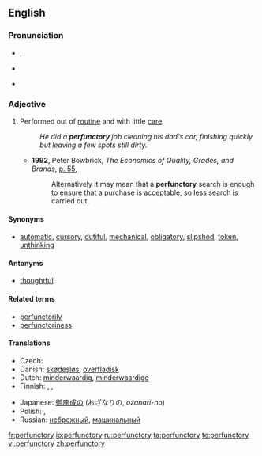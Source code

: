 ==English==

===Pronunciation===
* {{a|UK}} {{IPA|/pəˈfʌŋk.tɹɪ/}}, {{SAMPA|/p@"VNk.t@r.I/}}
* {{a|US}} {{IPA|/pɚˈfʌŋ.tɚ.i/}}
* {{audio|en-us-perfunctory.ogg|Audio (US)}}

===Adjective===
{{en-adj}}

# Performed out of [[routine]] and with little [[care]].
#:''He did a '''perfunctory''' job cleaning his dad's car, finishing quickly but leaving a few spots still dirty.''
#*'''1992''', Peter Bowbrick, ''The Economics of Quality, Grades, and Brands'', [http://books.google.ca/books?id=zygOAAAAQAAJ&pg=PA55&dq=%22perfunctory%22 p. 55],
#*:Alternatively it may mean that a '''perfunctory''' search is enough to ensure that a purchase is acceptable, so less search is carried out.

====Synonyms====
* {{sense|performed out of routine}} [[automatic]], [[cursory]], [[dutiful]], [[mechanical]], [[obligatory]], [[slipshod]], [[token]], [[unthinking]]

====Antonyms====
* [[thoughtful]]

====Related terms====
* [[perfunctorily]]
* [[perfunctoriness]]

====Translations====
{{trans-top|performed out of routine, with little care}}
* Czech: {{t-|cs|formální}}
* Danish: [[skødesløs]], [[overfladisk]]
* Dutch: [[minderwaardig]], [[minderwaardige]]
* Finnish: {{t|fi|rutiininomainen}}, {{t|fi|pintapuolinen}}, {{t|fi|puolihuolimaton}}
{{trans-mid}}
* Japanese: [[御座成な|御座成の]] (おざなりの, ''ozanari-no'')
* Polish: {{t|pl|pobieżny|m}}, {{t|pl|powierzchowny|m}}
* Russian: [[небрежный]], [[машинальный]]
{{trans-bottom}}

[[fr:perfunctory]]
[[io:perfunctory]]
[[ru:perfunctory]]
[[ta:perfunctory]]
[[te:perfunctory]]
[[vi:perfunctory]]
[[zh:perfunctory]]